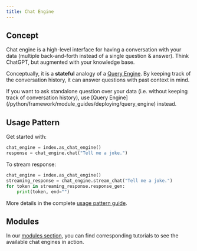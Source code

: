 ```yaml
---
title: Chat Engine
---
```


## Concept

Chat engine is a high-level interface for having a conversation with your data
(multiple back-and-forth instead of a single question & answer).
Think ChatGPT, but augmented with your knowledge base.

Conceptually, it is a **stateful** analogy of a [Query Engine](/python/framework/module_guides/deploying/query_engine).
By keeping track of the conversation history, it can answer questions with past context in mind.

<Aside type="tip">
  If you want to ask standalone question over your data (i.e. without keeping
  track of conversation history), use [Query
  Engine](/python/framework/module_guides/deploying/query_engine) instead.
</Aside>

## Usage Pattern

Get started with:

```python
chat_engine = index.as_chat_engine()
response = chat_engine.chat("Tell me a joke.")
```

To stream response:

```python
chat_engine = index.as_chat_engine()
streaming_response = chat_engine.stream_chat("Tell me a joke.")
for token in streaming_response.response_gen:
    print(token, end="")
```

More details in the complete [usage pattern guide](/python/framework/module_guides/deploying/chat_engines/usage_pattern).

## Modules

In our [modules section](/python/framework/module_guides/deploying/chat_engines/modules), you can find corresponding tutorials to see the available chat engines in action.
